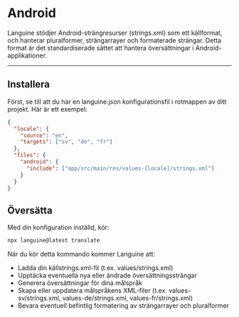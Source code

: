 # Android

Languine stödjer Android-strängresurser (strings.xml) som ett källformat, och hanterar pluralformer, strängarrayer och formaterade strängar. Detta format är det standardiserade sättet att hantera översättningar i Android-applikationer.

---

## Installera

Först, se till att du har en languine.json konfigurationsfil i rotmappen av ditt projekt. Här är ett exempel:

```json
{
  "locale": {
    "source": "en",
    "targets": ["sv", "de", "fr"]
  },
  "files": {
    "android": {
      "include": ["app/src/main/res/values-[locale]/strings.xml"]
    }
  }
}
```

## Översätta

Med din konfiguration inställd, kör:

```bash
npx languine@latest translate
```

När du kör detta kommando kommer Languine att:

- Ladda din källstrings.xml-fil (t.ex. values/strings.xml)
- Upptäcka eventuella nya eller ändrade översättningssträngar
- Generera översättningar för dina målspråk
- Skapa eller uppdatera målspråkens XML-filer (t.ex. values-sv/strings.xml, values-de/strings.xml, values-fr/strings.xml)
- Bevara eventuell befintlig formatering av strängarrayer och pluralformer
